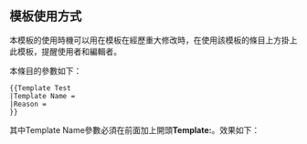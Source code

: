 {{ambox
| type  = content
| image = 
| text  = '''本條目的模板[[{{{Template Name|Template:模板名稱}}}]]因為{{{Reason|原因}}}，將進行測試。'''<br><small>模板測試期間，所測試的模板可能會發生小幅度或大幅度的'''錯誤'''和'''[[程序錯誤|臭蟲]]'''狀況，請見諒。</small>
}}<noinclude>
==模板使用方式==
本模板的使用時機可以用在模板在經歷重大修改時，在使用該模板的條目上方掛上此模板，提醒使用者和編輯者。

本條目的參數如下：
<pre>
{{Template Test
|Template Name = 
|Reason =
}}
</pre>

其中Template Name參數必須在前面加上開頭'''Template:'''。效果如下：

{{Template Test
|Template Name = Template:Infobox Country
|Reason = 模板修訂
}}
</noinclude>